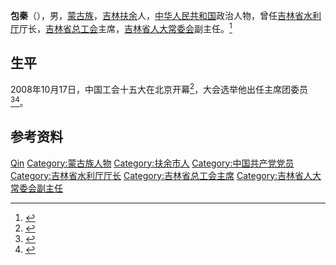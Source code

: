 '''包秦'''（{{bd|1951年|10月|}}），男，[[蒙古族|蒙古族]]，[[吉林|吉林]][[扶余县|扶余]]人，[[中华人民共和国|中华人民共和国]]政治人物，曾任[[吉林省水利厅|吉林省水利厅]]厅长，[[吉林省总工会|吉林省总工会]]主席，[[吉林省人大常委会|吉林省人大常委会]]副主任。<ref>{{Cite journal|url=https://kns.cnki.net/kcms/detail/detail.aspx?FileName=ZGGY201204003&DbName=CJFQ2012|title=把工会发展道路的基本要求落到实处——访吉林省人大常委会副主任、省总工会主席包秦|author=|year=2012|issue=04|issn=1003-7594|journal=中国工运|doi=|access-date=2021-05-23|archive-date=2021-05-23|archive-url=https://web.archive.org/web/20210523145418/https://kns.cnki.net/kcms/detail/detail.aspx?FileName=ZGGY201204003&DbName=CJFQ2012|dead-url=no}}</ref>

== 生平 ==
2008年10月17日，中国工会十五大在北京开幕<ref>{{Cite book|title=中国工会章程简史 第2版|last=中华全国总工会组织部编|publisher=[[中国工人出版社|中国工人出版社]]|location=北京|year=2018.12|isbn=978-7-5008-7110-1|pages=125-126}}</ref>，大会选举他出任主席团委员<ref>{{Cite book|title=中国人物年鉴 2009|last=中国人物年鉴社|publisher=中国人物年鉴社|year=2009.12|pages=188}}</ref><ref>{{Cite book|title=中国工会十五大文件汇编|last=中国工会十五大文件组编|publisher=中国工人出版社|location=北京|year=2008.10|isbn=978-7-5008-4240-8|pages=144}}</ref>。

== 参考资料 ==
{{reflist}}

{{中华全国总工会第十五届执行委员会}}

{{Authority control}}
{{DEFAULTSORT:Bao包}}
[[Category:包姓|Qin]]
[[Category:蒙古族人物|Category:蒙古族人物]]
[[Category:扶余市人|Category:扶余市人]]
[[Category:中国共产党党员|Category:中国共产党党员]]
[[Category:吉林省水利厅厅长|Category:吉林省水利厅厅长]]
[[Category:吉林省总工会主席|Category:吉林省总工会主席]]
[[Category:吉林省人大常委会副主任|Category:吉林省人大常委会副主任]]

{{中国人物小作品}}